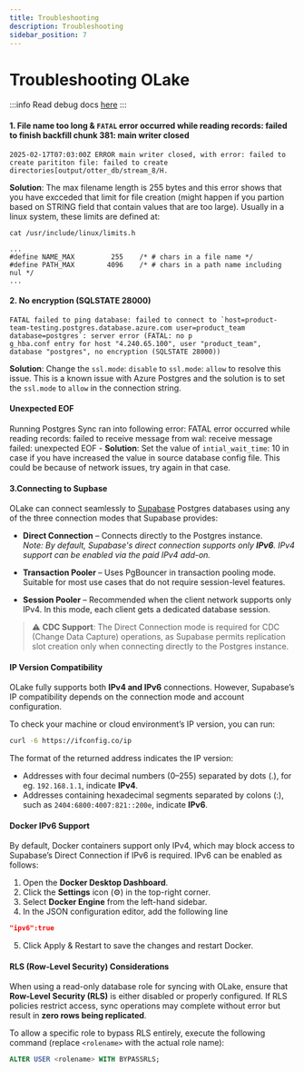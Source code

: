 ```yaml
---
title: Troubleshooting
description: Troubleshooting
sidebar_position: 7
---
```


# Troubleshooting OLake

:::info
Read debug docs [here](../../community/contributing#debugging-olake)
:::

#### 1. File name too long & `FATAL` error occurred while reading records: failed to finish backfill chunk 381: main writer closed

```logs
2025-02-17T07:03:00Z ERROR main writer closed, with error: failed to create parititon file: failed to create directories[output/otter_db/stream_8/H.
```

**Solution**: The max filename length is 255 bytes and this error shows that you have excceded that limit for file creation (might happen if you partion based on STRING field that contain values that are too large). Usually in a linux system, these limits are defined at:

```text
cat /usr/include/linux/limits.h

...
#define NAME_MAX         255    /* # chars in a file name */
#define PATH_MAX        4096    /* # chars in a path name including nul */
...
```

#### 2. No encryption (SQLSTATE 28000)
```logs
FATAL failed to ping database: failed to connect to `host=product-team-testing.postgres.database.azure.com user=product_team database=postgres`: server error (FATAL: no p
g_hba.conf entry for host "4.240.65.100", user "product_team", database "postgres", no encryption (SQLSTATE 28000))
```

**Solution**: Change the `ssl.mode`: `disable` to `ssl.mode`: `allow` to resolve this issue. This is a known issue with Azure Postgres and the solution is to set the `ssl.mode` to `allow` in the connection string. 


#### Unexpected EOF
Running Postgres Sync ran into following error: FATAL error occurred while reading records: failed to receive message from wal: receive message failed: unexpected EOF -
**Solution**: Set the value of `intial_wait_time`: 10 in case if you have increased the value in source database config file. This could be because of network issues, try again in that case.


#### 3.Connecting to Supbase

OLake can connect seamlessly to [Supabase](https://supabase.com) Postgres databases using any of the three connection modes that Supabase provides:

- **Direct Connection** – Connects directly to the Postgres instance.  
  _Note: By default, Supabase's direct connection supports only **IPv6**. IPv4 support can be enabled via the paid IPv4 add-on._

- **Transaction Pooler** – Uses PgBouncer in transaction pooling mode. Suitable for most use cases that do not require session-level features.

- **Session Pooler** – Recommended when the client network supports only IPv4. In this mode, each client gets a dedicated database session.

> ⚠️ **CDC Support**: The Direct Connection mode is required for CDC (Change Data Capture) operations, as Supabase permits replication slot creation only when connecting directly to the Postgres instance.

#### IP Version Compatibility

OLake fully supports both **IPv4 and IPv6** connections. However, Supabase’s IP compatibility depends on the connection mode and account configuration.

To check your machine or cloud environment’s IP version, you can run:
```bash
curl -6 https://ifconfig.co/ip
```
The format of the returned address indicates the IP version:

- Addresses with four decimal numbers (0–255) separated by dots (.), for eg. `192.168.1.1`, indicate **IPv4**.
- Addresses containing hexadecimal segments separated by colons (:), such as `2404:6800:4007:821::200e`, indicate **IPv6**.

#### Docker IPv6 Support
By default, Docker containers support only IPv4, which may block access to Supabase’s Direct Connection if IPv6 is required. IPv6 can be enabled as follows:

1. Open the **Docker Desktop Dashboard**.
2. Click the **Settings** icon (⚙️) in the top-right corner.
3. Select **Docker Engine** from the left-hand sidebar.
4. In the JSON configuration editor, add the following line

```json
"ipv6":true
```

5. Click Apply & Restart to save the changes and restart Docker.

#### RLS (Row-Level Security) Considerations

When using a read-only database role for syncing with OLake, ensure that **Row-Level Security (RLS)** is either disabled or properly configured. If RLS policies restrict access, sync operations may complete without error but result in **zero rows being replicated**.

To allow a specific role to bypass RLS entirely, execute the following command (replace `<rolename>` with the actual role name):

```sql
ALTER USER <rolename> WITH BYPASSRLS;
```